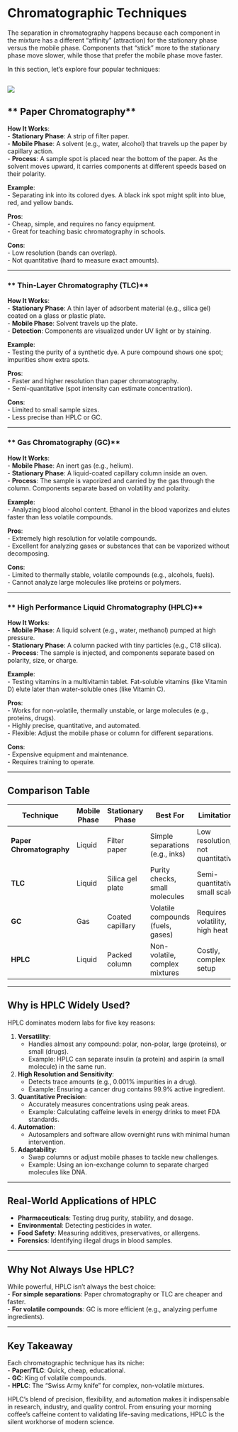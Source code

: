 # Chromatographic Techniques

The separation in chromatography happens because each component in the mixture has a different “affinity” (attraction) for the stationary phase versus the mobile phase. Components that “stick” more to the stationary phase move slower, while those that prefer the mobile phase move faster.  

In this section, let's explore four popular techniques: 

![](images/chrom-2.jpeg)
---

## ** Paper Chromatography**  
**How It Works**:  
- **Stationary Phase**: A strip of filter paper.  
- **Mobile Phase**: A solvent (e.g., water, alcohol) that travels up the paper by capillary action.  
- **Process**: A sample spot is placed near the bottom of the paper. As the solvent moves upward, it carries components at different speeds based on their polarity.  

**Example**:  
- Separating ink into its colored dyes. A black ink spot might split into blue, red, and yellow bands.  

**Pros**:  
- Cheap, simple, and requires no fancy equipment.  
- Great for teaching basic chromatography in schools.  

**Cons**:  
- Low resolution (bands can overlap).  
- Not quantitative (hard to measure exact amounts).  

---

### ** Thin-Layer Chromatography (TLC)**  
**How It Works**:  
- **Stationary Phase**: A thin layer of adsorbent material (e.g., silica gel) coated on a glass or plastic plate.  
- **Mobile Phase**: Solvent travels up the plate.  
- **Detection**: Components are visualized under UV light or by staining.  

**Example**:  
- Testing the purity of a synthetic dye. A pure compound shows one spot; impurities show extra spots.  

**Pros**:  
- Faster and higher resolution than paper chromatography.  
- Semi-quantitative (spot intensity can estimate concentration).  

**Cons**:  
- Limited to small sample sizes.  
- Less precise than HPLC or GC.  

---

### ** Gas Chromatography (GC)**  
**How It Works**:  
- **Mobile Phase**: An inert gas (e.g., helium).  
- **Stationary Phase**: A liquid-coated capillary column inside an oven.  
- **Process**: The sample is vaporized and carried by the gas through the column. Components separate based on volatility and polarity.  

**Example**:  
- Analyzing blood alcohol content. Ethanol in the blood vaporizes and elutes faster than less volatile compounds.  

**Pros**:  
- Extremely high resolution for volatile compounds.  
- Excellent for analyzing gases or substances that can be vaporized without decomposing.  

**Cons**:  
- Limited to thermally stable, volatile compounds (e.g., alcohols, fuels).  
- Cannot analyze large molecules like proteins or polymers.  

---

### ** High Performance Liquid Chromatography (HPLC)**  
**How It Works**:  
- **Mobile Phase**: A liquid solvent (e.g., water, methanol) pumped at high pressure.  
- **Stationary Phase**: A column packed with tiny particles (e.g., C18 silica).  
- **Process**: The sample is injected, and components separate based on polarity, size, or charge.  

**Example**:  
- Testing vitamins in a multivitamin tablet. Fat-soluble vitamins (like Vitamin D) elute later than water-soluble ones (like Vitamin C).  

**Pros**:  
- Works for non-volatile, thermally unstable, or large molecules (e.g., proteins, drugs).  
- Highly precise, quantitative, and automated.  
- Flexible: Adjust the mobile phase or column for different separations.  

**Cons**:  
- Expensive equipment and maintenance.  
- Requires training to operate.  

---

## **Comparison Table**  
| Technique          | Mobile Phase | Stationary Phase   | Best For                          | Limitations                     |  
|---------------------|--------------|--------------------|-----------------------------------|---------------------------------|  
| **Paper Chromatography** | Liquid       | Filter paper       | Simple separations (e.g., inks)   | Low resolution, not quantitative|  
| **TLC**             | Liquid       | Silica gel plate   | Purity checks, small molecules    | Semi-quantitative, small scale  |  
| **GC**              | Gas          | Coated capillary   | Volatile compounds (fuels, gases) | Requires volatility, high heat  |  
| **HPLC**            | Liquid       | Packed column      | Non-volatile, complex mixtures    | Costly, complex setup           |  

---

## **Why is HPLC Widely Used?**  
HPLC dominates modern labs for five key reasons:  

1. **Versatility**:  
   - Handles almost any compound: polar, non-polar, large (proteins), or small (drugs).  
   - Example: HPLC can separate insulin (a protein) and aspirin (a small molecule) in the same run.  

2. **High Resolution and Sensitivity**:  
   - Detects trace amounts (e.g., 0.001% impurities in a drug).  
   - Example: Ensuring a cancer drug contains 99.9% active ingredient.  

3. **Quantitative Precision**:  
   - Accurately measures concentrations using peak areas.  
   - Example: Calculating caffeine levels in energy drinks to meet FDA standards.  

4. **Automation**:  
   - Autosamplers and software allow overnight runs with minimal human intervention.  

5. **Adaptability**:  
   - Swap columns or adjust mobile phases to tackle new challenges.  
   - Example: Using an ion-exchange column to separate charged molecules like DNA.  

---

## **Real-World Applications of HPLC**  
- **Pharmaceuticals**: Testing drug purity, stability, and dosage.  
- **Environmental**: Detecting pesticides in water.  
- **Food Safety**: Measuring additives, preservatives, or allergens.  
- **Forensics**: Identifying illegal drugs in blood samples.  

---

## **Why Not Always Use HPLC?**  
While powerful, HPLC isn’t always the best choice:  
- **For simple separations**: Paper chromatography or TLC are cheaper and faster.  
- **For volatile compounds**: GC is more efficient (e.g., analyzing perfume ingredients).  

---

## **Key Takeaway**  
Each chromatographic technique has its niche:  
- **Paper/TLC**: Quick, cheap, educational.  
- **GC**: King of volatile compounds.  
- **HPLC**: The “Swiss Army knife” for complex, non-volatile mixtures.  

HPLC’s blend of precision, flexibility, and automation makes it indispensable in research, industry, and quality control. From ensuring your morning coffee’s caffeine content to validating life-saving medications, HPLC is the silent workhorse of modern science.  

